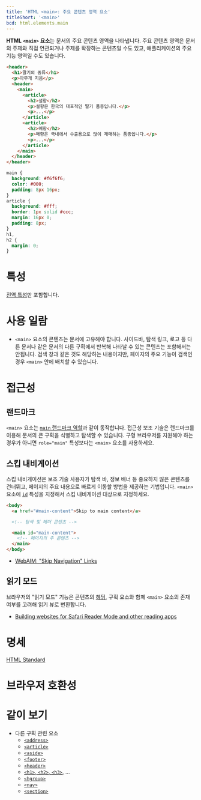 ```yaml
---
title: 'HTML <main>: 주요 콘텐츠 영역 요소'
titleShort: '<main>'
bcd: html.elements.main
---
```


**HTML `<main>` 요소**는 문서의 주요 콘텐츠 영역을 나타냅니다. 주요 콘텐츠 영역은 문서의 주제와 직접 연관되거나 주제를 확장하는 콘텐츠일 수도 있고, 애플리케이션의 주요 기능 영역일 수도 있습니다.

```html hidden name=demo
<header>
  <h1>딸기의 종류</h1>
  <p>아무개 지음</p>
  <header>
    <main>
      <article>
        <h2>설향</h2>
        <p>설향은 한국의 대표적인 딸기 품종입니다.</p>
        <p>...</p>
      </article>
      <article>
        <h2>매향</h2>
        <p>매향은 국내에서 수출용으로 많이 재매하는 품종입니다.</p>
        <p>...</p>
      </article>
    </main>
  </header>
</header>
```

```css hidden name=demo
main {
  background: #f6f6f6;
  color: #000;
  padding: 8px 16px;
}
article {
  background: #fff;
  border: 1px solid #ccc;
  margin: 16px 0;
  padding: 8px;
}
h1,
h2 {
  margin: 0;
}
```

<LiveExample height={240} lang="html" name="demo" />

# 특성

[전역 특성](/docs/Web/HTML/Global_attributes)만 포함합니다.

# 사용 일람

- `<main>` 요소의 콘텐츠는 문서에 고유해야 합니다. 사이드바, 탐색 링크, 로고 등 다른 문서나 같은 문서의 다른 구획에서 반복해 나타날 수 있는 콘텐츠는 포함해서는 안됩니다. 검색 창과 같은 것도 해당하는 내용이지만, 페이지의 주요 기능이 검색인 경우 `<main>` 안에 배치할 수 있습니다.

# 접근성

## 랜드마크

`<main>` 요소는 [`main` 랜드마크 역할](https://developer.mozilla.org/en-US/docs/Web/Accessibility/ARIA/Roles/Main_role)과 같이 동작합니다. 접근성 보조 기술은 랜드마크를 이용해 문서의 큰 구획을 식별하고 탐색할 수 있습니다. 구형 브라우저를 지원해야 하는 경우가 아니면 `role="main"` 특성보다는 `<main>` 요소를 사용하세요.

## 스킵 내비게이션

스킵 내비게이션은 보조 기술 사용자가 탐색 바, 정보 배너 등 중요하지 않은 콘텐츠를 건너뛰고, 페이지의 주요 내용으로 빠르게 이동할 방법을 제공하는 기법입니다. `<main>` 요소에 [`id`](../Global_attributes#term-id) 특성을 지정해서 스킵 내비게이션 대상으로 지정하세요.

```html
<body>
  <a href="#main-content">Skip to main content</a>

  <!-- 탐색 및 헤더 콘텐츠 -->

  <main id="main-content">
    <!-- 페이지의 주 콘텐츠 -->
  </main>
</body>
```

- [WebAIM: "Skip Navigation" Links](https://webaim.org/techniques/skipnav/)

## 읽기 모드

브라우저의 "읽기 모드" 기능은 콘텐츠의 [헤딩](./Heading_Elements), 구획 요소와 함께 `<main>` 요소의 존재 여부를 고려해 읽기 뷰로 변환합니다.

- [Building websites for Safari Reader Mode and other reading apps](https://medium.com/@mandy.michael/building-websites-for-safari-reader-mode-and-other-reading-apps-1562913c86c9)

# 명세

[HTML Standard](https://html.spec.whatwg.org/multipage/#the-main-element)

# 브라우저 호환성

<BrowserCompat data={props.bcd} />

# 같이 보기

- 다른 구획 관련 요소
  - [`<address>`](./address)
  - [`<article>`](./article)
  - [`<aside>`](./aside)
  - [`<footer>`](./footer)
  - [`<header>`](./header)
  - [`<h1>`, `<h2>`, `<h3>`](./Heading_Elements), ...
  - [`<hgroup>`](./hgroup)
  - [`<nav>`](./nav)
  - [`<section>`](./section)

